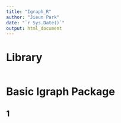 ```yaml
---
title: "Igraph_R"
author: "Jieun Park"
date: "`r Sys.Date()`"
output: html_document
---
```


# Library

```r

```

# Basic Igraph Package

## 1

```r

```

